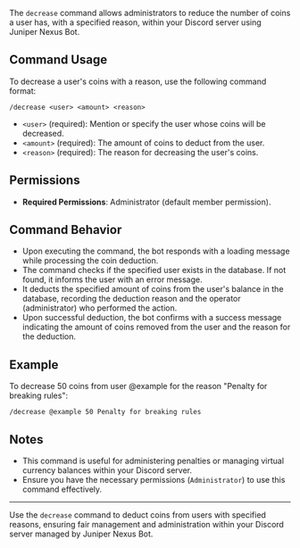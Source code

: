 The `decrease` command allows administrators to reduce the number of coins a user has, with a specified reason, within your Discord server using Juniper Nexus Bot.

## Command Usage

To decrease a user's coins with a reason, use the following command format:

```
/decrease <user> <amount> <reason>
```

-   `<user>` (required): Mention or specify the user whose coins will be decreased.
-   `<amount>` (required): The amount of coins to deduct from the user.
-   `<reason>` (required): The reason for decreasing the user's coins.

## Permissions

-   **Required Permissions**: Administrator (default member permission).

## Command Behavior

-   Upon executing the command, the bot responds with a loading message while processing the coin deduction.
-   The command checks if the specified user exists in the database. If not found, it informs the user with an error message.
-   It deducts the specified amount of coins from the user's balance in the database, recording the deduction reason and the operator (administrator) who performed the action.
-   Upon successful deduction, the bot confirms with a success message indicating the amount of coins removed from the user and the reason for the deduction.

## Example

To decrease 50 coins from user @example for the reason "Penalty for breaking rules":

```
/decrease @example 50 Penalty for breaking rules
```

## Notes

-   This command is useful for administering penalties or managing virtual currency balances within your Discord server.
-   Ensure you have the necessary permissions (`Administrator`) to use this command effectively.

---

Use the `decrease` command to deduct coins from users with specified reasons, ensuring fair management and administration within your Discord server managed by Juniper Nexus Bot.
